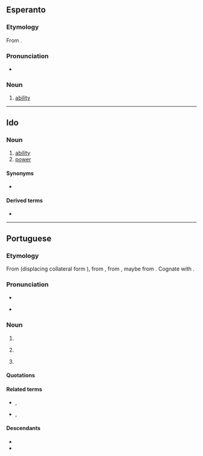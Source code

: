 ==Esperanto==

===Etymology===
From {{af|eo|povi|-o}}.

===Pronunciation===
* {{audio|eo|LL-Q143 (epo)-Robin van der Vliet-povo.wav|Audio}}
{{eo-IPA}}

===Noun===
{{eo-head}}

# [[ability]]

----

==Ido==

===Noun===
{{io-noun|pov}}

# [[ability]]
# [[power]]

====Synonyms====
* {{sense|ability}} {{l|io|habileso}}

====Derived terms====
* {{l|io|povar}}

----

==Portuguese==
{{wikipedia|lang=pt}}

===Etymology===
From {{inh|pt|roa-opt|poboo}} (displacing collateral form {{m|roa-opt|poblo}}), from {{inh|pt|la|populus|t=people, nation}}, from {{inh|pt|itc-pro|*poplos||army}}, maybe from {{der|pt|ett|-}}. Cognate with {{cog|gl|pobo}}.

===Pronunciation===
* {{IPA|pt|/ˈpo.vu/}}
* {{a|South Brazil}} {{IPA|pt|/ˈpo.vo/}}

===Noun===
{{pt-noun|m|meta=1}}

# {{l|en|people}}
# {{l|en|hamlet}} {{gloss|a small village or a group of houses}}
#: {{syn|pt|lugarejo}}
# {{lb|pt|Brazil}} {{l|en|mob}}

====Quotations====
{{seeCites|pt}}

====Related terms====
* {{l|pt|população}}, {{l|pt|popular}}
* {{l|pt|povoado}}, {{l|pt|povoar}}

====Descendants====
* {{desc|kea|povu}}
* {{desc|mjb|povu|bor=1|t=people}}